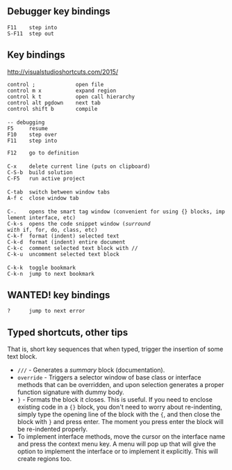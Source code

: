 == Debugger key bindings ==

 F11    step into
 S-F11  step out

== Key bindings ==

http://visualstudioshortcuts.com/2015/

 control ;             open file
 control m x           expand region
 control k t           open call hierarchy
 control alt pgdown    next tab
 control shift b       compile
 
 -- debugging
 F5     resume
 F10    step over
 F11    step into

 F12    go to definition
 
 C-x    delete current line (puts on clipboard)
 C-S-b  build solution
 C-F5   run active project
 
 C-tab  switch between window tabs
 A-f c  close window tab
 
 C-.    opens the smart tag window (convenient for using {} blocks, implement interface, etc)
 C-k-s  opens the code snippet window (''surround with'' if, for, do, class, etc)
 C-k-f  format (indent) selected text
 C-k-d  format (indent) entire document
 C-k-c  comment selected text block with //
 C-k-u  uncomment selected text block
 
 C-k-k  toggle bookmark
 C-k-n  jump to next bookmark

== WANTED! key bindings ==

 ?      jump to next error

== Typed shortcuts, other tips ==

That is, short key sequences that when typed, trigger the insertion of some text block.

* <code>///</code> - Generates a ''summary'' block (documentation).
* <code>override</code> - Triggers a selector window of base class or interface methods that can be overridden, and upon selection generates a proper function signature with dummy body.
* <code>}</code> - Formats the block it closes. This is useful. If you need to enclose existing code in a <code>{}</code> block, you don't need to worry about re-indenting, simply type the opening line of the block with the <code>{</code>, and then close the block with <code>}</code> and press enter. The moment you press enter the block will be re-indented properly.
* To implement interface methods, move the cursor on the interface name and press the context menu key. A menu will pop up that will give the option to implement the interface or to implement it explicitly. This will create regions too.


